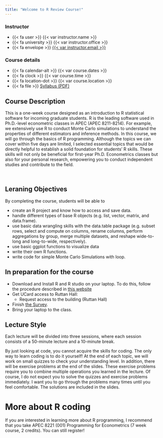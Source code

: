 ```yaml
---
title: "Welcome to R Review Course!"
---
```


:::: {.grid .course-details .course-details-smaller}

<!-- ::: {.g-col-12 .g-col-sm-6 .g-col-md-4} -->
::: {.g-col-12 .g-col-sm-6 .g-col-md-6}
### Instructor

- {{< fa user >}} {{< var instructor.name >}}
- {{< fa university >}} {{< var instructor.office >}}
- {{< fa envelope >}} <a href='mailto:{{< var instructor.email >}}'>{{< var instructor.email >}}</a>

:::

::: {.g-col-12 .g-col-sm-6 .g-col-md-6}
### Course details

- {{< fa calendar-alt >}} {{< var course.dates >}}
- {{< fa clock >}} {{< var course.time >}}
- {{< fa location-dot >}} {{< var course.location >}}
- {{< fa file >}} <a href='https://shunkei3.github.io/R-slides/z_doc/R_Summer_2024_Syllabus.pdf' target='_blank'>Syllabus (PDF)</a>
:::

::::


## Course Description

This is a one-week course designed as an introduction to R statistical software for incoming graduate students. R is the leading software used in Ph.D.-level econometric classes in APEC (APEC 8211-8214). For example, we extensively use R to conduct Monte Carlo simulations to understand the properties of different estimators and inference methods. In this course, we will go through the basics of R programming. Although the topics we can cover within five days are limited, I selected essential topics that would be directly helpful to establish a solid foundation for students’ R skills. These skills will not only be beneficial for first-year Ph.D. Econometrics classes but also for your personal research, empowering you to conduct independent studies and contribute to the field.

<br>

## Leraning Objectives

By completing the course, students will be able to 

+ create an R project and know how to access and save data.
+ handle different types of base R objects (e.g. list, vector, matrix, and data.frame). 
+ use basic data wrangling skills with the data.table package (e.g. subset rows, select and compute on columns, rename columns, perform aggregations by group, merge multiple datasets, and reshape wide-to-long and long-to-wide, respectively). 
+ use basic ggplot functions to visualize data
+ write their own R functions. 
+ write code for simple Monte Carlo Simulations with loop.


## In preparation for the course

+ Download and Install R and R studio on your laptop. To do this, follow the procedure described in [this website](https://posit.co/download/rstudio-desktop/)
+ Get UCard access to Ruttan Hall:
  + Request access to the building (Ruttan Hall)
+ Finish [the Survey](https://forms.gle/FqUFKkPMw3rMo3A86). 
+ Bring your laptop to the class.


## Lecture Style

Each lecture will be divided into three sessions, where each session consists of a 50-minute lecture and a 10-minute break. 

By just looking at code, you cannot acquire the skills for coding. The only way to learn coding is to do it yourself! At the end of each topic, we will work on small quizzes to check your understanding level. In addition, there will be exercise problems at the end of the slides. These exercise problems require you to combine multiple operations you learned in the lecture. Of course, I do not expect you to solve the quizzes and exercise problems immediately. I want you to go through the problems many times until you feel comfortable. The solutions are included in the slides.

# More about R coding

If you are interested in learning more about R programming, I recommend that you take APEC 8221 (001) Programming for Econometrics (7 week course, 2 credits). You can still register!

